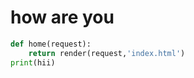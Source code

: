 # how are you

```python filename="demo.js" {3} copy
def home(request):
    return render(request,'index.html')
print(hii)

```
